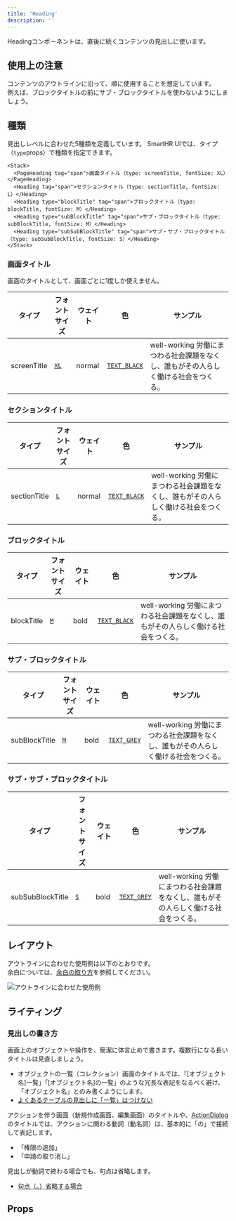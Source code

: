 ```yaml
---
title: 'Heading'
description: ''
---
```



Headingコンポーネントは、直後に続くコンテンツの見出しに使います。

<ComponentStory name="Heading" />


## 使用上の注意

コンテンツのアウトラインに沿って、順に使用することを想定しています。  
例えば、ブロックタイトルの前にサブ・ブロックタイトルを使わないようにしましょう。


## 種類
見出しレベルに合わせた5種類を定義しています。
SmartHR UIでは、タイプ（`type`props）で種類を指定できます。

```tsx editable codeBlock
<Stack>
  <PageHeading tag="span">画面タイトル（type: screenTitle, fontSize: XL）</PageHeading>
  <Heading tag="span">セクションタイトル（type: sectionTitle, fontSize: L）</Heading>
  <Heading type="blockTitle" tag="span">ブロックタイトル（type: blockTitle, fontSize: M）</Heading>
  <Heading type="subBlockTitle" tag="span">サブ・ブロックタイトル（type: subBlockTitle, fontSize: M）</Heading>
  <Heading type="subSubBlockTitle" tag="span">サブ・サブ・ブロックタイトル（type: subSubBlockTitle, fontSize: S）</Heading>
</Stack>
```

### 画面タイトル

画面のタイトルとして、画面ごとに1度しか使えません。

<TableWrapper>
  <Table>
    <thead>
      <tr>
        <Th>タイプ</Th>
        <Th>フォントサイズ</Th>
        <Th>ウェイト</Th>
        <Th>色</Th>
        <Th>サンプル</Th>
      </tr>
    </thead>
    <tbody>
      <tr>
        <Td>screenTitle</Td>
        <Td><a href="/products/design-tokens/typography/"><code>XL</code></a></Td>
        <Td>normal</Td>
        <Td><a href="/products/design-tokens/color/#h3-2"><code>TEXT_BLACK</code></a></Td>
        <Td><Heading type="screenTitle" tag="span">well-working 労働にまつわる社会課題をなくし、誰もがその人らしく働ける社会をつくる。</Heading></Td>
      </tr>
    </tbody>
  </Table>
</TableWrapper>

### セクションタイトル

<TableWrapper>
  <Table>
    <thead>
      <tr>
        <Th>タイプ</Th>
        <Th>フォントサイズ</Th>
        <Th>ウェイト</Th>
        <Th>色</Th>
        <Th>サンプル</Th>
      </tr>
    </thead>
    <tbody>
      <tr>
        <Td>sectionTitle</Td>
        <Td><a href="/products/design-tokens/typography/"><code>L</code></a></Td>
        <Td>normal</Td>
        <Td><a href="/products/design-tokens/color/#h3-2"><code>TEXT_BLACK</code></a></Td>
        <Td><Heading tag="span">well-working 労働にまつわる社会課題をなくし、誰もがその人らしく働ける社会をつくる。</Heading></Td>
      </tr>
    </tbody>
  </Table>
</TableWrapper>

### ブロックタイトル

<TableWrapper>
  <Table>
    <thead>
      <tr>
        <Th>タイプ</Th>
        <Th>フォントサイズ</Th>
        <Th>ウェイト</Th>
        <Th>色</Th>
        <Th>サンプル</Th>
      </tr>
    </thead>
    <tbody>
      <tr>
        <Td>blockTitle</Td>
        <Td><a href="/products/design-tokens/typography/"><code>M</code></a></Td>
        <Td>bold</Td>
        <Td><a href="/products/design-tokens/color/#h3-2"><code>TEXT_BLACK</code></a></Td>
        <Td><Heading type="blockTitle" tag="span">well-working 労働にまつわる社会課題をなくし、誰もがその人らしく働ける社会をつくる。</Heading></Td>
      </tr>
    </tbody>
  </Table>
</TableWrapper>

### サブ・ブロックタイトル

<TableWrapper>
  <Table>
    <thead>
      <tr>
        <Th>タイプ</Th>
        <Th>フォントサイズ</Th>
        <Th>ウェイト</Th>
        <Th>色</Th>
        <Th>サンプル</Th>
      </tr>
    </thead>
    <tbody>
      <tr>
        <Td>subBlockTitle</Td>
        <Td><a href="/products/design-tokens/typography/"><code>M</code></a></Td>
        <Td>bold</Td>
        <Td><a href="/products/design-tokens/color/#h3-2"><code>TEXT_GREY</code></a></Td>
        <Td><Heading type="subBlockTitle" tag="span">well-working 労働にまつわる社会課題をなくし、誰もがその人らしく働ける社会をつくる。</Heading></Td>
      </tr>
    </tbody>
  </Table>
</TableWrapper>

### サブ・サブ・ブロックタイトル

<TableWrapper>
  <Table>
    <thead>
      <tr>
        <Th>タイプ</Th>
        <Th>フォントサイズ</Th>
        <Th>ウェイト</Th>
        <Th>色</Th>
        <Th>サンプル</Th>
      </tr>
    </thead>
    <tbody>
      <tr>
        <Td>subSubBlockTitle</Td>
        <Td><a href="/products/design-tokens/typography/"><code>S</code></a></Td>
        <Td>bold</Td>
        <Td><a href="/products/design-tokens/color/#h3-2"><code>TEXT_GREY</code></a></Td>
        <Td><Heading type="subSubBlockTitle" tag="span">well-working 労働にまつわる社会課題をなくし、誰もがその人らしく働ける社会をつくる。</Heading></Td>
      </tr>
    </tbody>
  </Table>
</TableWrapper>


## レイアウト
アウトラインに合わせた使用例は以下のとおりです。  
余白については、[余白の取り方](/products/design-patterns/spacing-layout-pattern/)を参照してください。

![アウトラインに合わせた使用例](./images/heading-sample.png)


## ライティング

### 見出しの書き方

画面上のオブジェクトや操作を、簡潔に体言止めで書きます。複数行になる長いタイトルは見直しましょう。
- オブジェクトの一覧（コレクション）画面のタイトルでは、「[オブジェクト名]一覧」「[オブジェクト名]の一覧」のような冗長な表記をなるべく避け、「オブジェクト名」とのみ書くようにします。
- [よくあるテーブルの見出しに「一覧」はつけない](../../../products/contents/app-writing/#recHmpb0LwZk9yHir-0)

アクションを伴う画面（新規作成画面、編集画面）のタイトルや、[ActionDialog](/products/components/dialog/)のタイトルでは、アクションに関わる動詞（動名詞）は、基本的に「の」で接続して表記します。

- 「権限の追加」
- 「申請の取り消し」

見出しが動詞で終わる場合でも、句点は省略します。
- [句点（。）省略する場合](../../../products/contents/writing-style/#recn6q5jT7ewW7pZ3-0)

## Props

<ComponentPropsTable name="Heading" />

